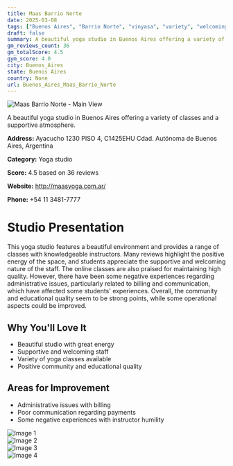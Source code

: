 ```yaml
---
title: Maas Barrio Norte
date: 2025-03-08
tags: ["Buenos Aires", "Barrio Norte", "vinyasa", "variety", "welcoming", "variety", "Buenos Aires"]  
draft: false
summary: A beautiful yoga studio in Buenos Aires offering a variety of classes and a supportive atmosphere.
gm_reviews_count: 36
gm_totalScore: 4.5
gym_score: 4.0
city: Buenos_Aires
state: Buenos Aires
country: None
url: Buenos_Aires_Maas_Barrio_Norte
---
```


<div className="aspect-[16/9] relative my-8">
  <img 
    src="https://lh5.googleusercontent.com/p/AF1QipMQx_LrYxktn7btn8RjO1wMqlmElazJGTQWeKnm=w1920-h1080-k-no"
    alt="Maas Barrio Norte - Main View"
    className="object-cover absolute inset-0 w-full h-full rounded-lg"
  />
</div>

A beautiful yoga studio in Buenos Aires offering a variety of classes and a supportive atmosphere.

**Address:** Ayacucho 1230 PISO 4, C1425EHU Cdad. Autónoma de Buenos Aires, Argentina

**Category:** Yoga studio

**Score:** 4.5 based on 36 reviews

**Website:** http://maasyoga.com.ar/

**Phone:** +54 11 3481-7777

# Studio Presentation

This yoga studio features a beautiful environment and provides a range of classes with knowledgeable instructors. Many reviews highlight the positive energy of the space, and students appreciate the supportive and welcoming nature of the staff. The online classes are also praised for maintaining high quality. However, there have been some negative experiences regarding administrative issues, particularly related to billing and communication, which have affected some students' experiences. Overall, the community and educational quality seem to be strong points, while some operational aspects could be improved.




## Why You'll Love It

- Beautiful studio with great energy
- Supportive and welcoming staff
- Variety of yoga classes available
- Positive community and educational quality

## Areas for Improvement

- Administrative issues with billing
- Poor communication regarding payments
- Some negative experiences with instructor humility

<div className="grid grid-cols-1 xl:grid-cols-2 gap-4 my-8">
<div className="aspect-[4/3] relative"><img src="https://lh5.googleusercontent.com/p/AF1QipM9pH5B-kHk-kV2YSfqfNO2k3MbpblW-JmUx25R=w1920-h1080-k-no" alt="Image 1" className="object-cover absolute inset-0 w-full h-full rounded-lg" /></div>
<div className="aspect-[4/3] relative"><img src="https://lh5.googleusercontent.com/p/AF1QipPiW9YAI1aSADwTOlP62nmMZ5WA5D9zawN787Zd=w1920-h1080-k-no" alt="Image 2" className="object-cover absolute inset-0 w-full h-full rounded-lg" /></div>
<div className="aspect-[4/3] relative"><img src="https://lh5.googleusercontent.com/p/AF1QipOoOFJSM85yXhXK_k4wrPDzNJ0gqn4N3n0lCIYQ=w1920-h1080-k-no" alt="Image 3" className="object-cover absolute inset-0 w-full h-full rounded-lg" /></div>
<div className="aspect-[4/3] relative"><img src="https://lh5.googleusercontent.com/p/AF1QipMErd3fi4bJscUcrod985VKEs9Je8aESPJkBvNB=w1920-h1080-k-no" alt="Image 4" className="object-cover absolute inset-0 w-full h-full rounded-lg" /></div>
</div>